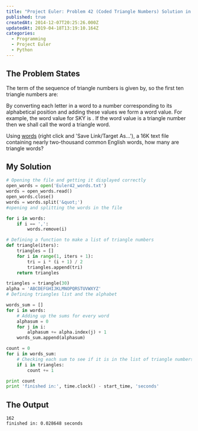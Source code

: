 ```yaml
---
title: "Project Euler: Problem 42 (Coded Triangle Numbers) Solution in Python"
published: true
createdAt: 2014-12-07T20:25:26.000Z
updatedAt: 2019-04-18T13:19:10.164Z
categories:
  - Programming
  - Project Euler
  - Python
---
```



## The Problem States

The <M i="n^th" /> term of the sequence of triangle numbers is given by, <M i="t_n =
\frac{1}{2}n(n + 1)" /> so the first ten triangle numbers are:

<M b="1, 3, 6, 10, 15, 21, 28, 36, 45, 55, ..." />

By converting each letter in a word to a number corresponding to its alphabetical position and adding these values we
form a word value. For example, the word value for SKY is <M i="19 + 11 + 25 = 55 = t_10" />. If the word
value is a triangle number then we shall call the word a triangle word.

Using [words](https://projecteuler.net/project/resources/p042_words.txt) (right click and 'Save Link/Target As...'),
a 16K text file containing nearly two-thousand common English words, how many are triangle words?

## My Solution

```python
# Opening the file and getting it displayed correctly
open_words = open('Euler42_words.txt')
words = open_words.read()
open_words.close()
words = words.split('&quot;')
#opening and splitting the words in the file

for i in words:
    if i == ',':
        words.remove(i)

# Defining a function to make a list of triangle numbers
def triangle(iters):
    triangles = []
    for i in range(1, iters + 1):
        tri = i * (i + 1) / 2
        triangles.append(tri)
    return triangles

triangles = triangle(30)
alpha = 'ABCDEFGHIJKLMNOPQRSTUVWXYZ'
# Defining triangles list and the alphabet

words_sum = []
for i in words:
    # Adding up the sums for every word
    alphasum = 0
    for j in i:
        alphasum += alpha.index(j) + 1
    words_sum.append(alphasum)        

count = 0
for i in words_sum:
    # Checking each sum to see if it is in the list of triangle numbers
    if i in triangles:
        count += 1

print count       
print 'finished in:', time.clock() - start_time, 'seconds'
```

## The Output

```text
162
finished in: 0.028648 seconds
```
